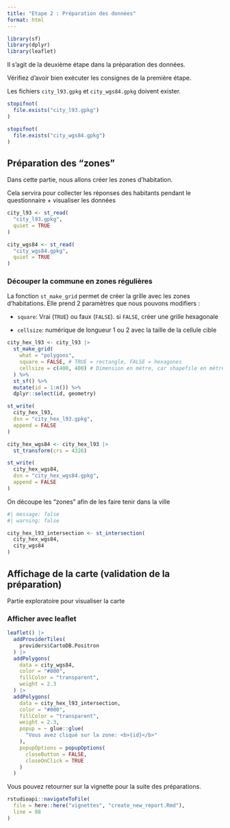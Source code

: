 ```yaml
---
title: "Etape 2 : Préparation des données"
format: html
---
```


```r
library(sf)
library(dplyr)
library(leaflet)
```

Il s'agit de la deuxième étape dans la préparation des données. 

Vérifiez d'avoir bien exécuter les consignes de la première étape. 

Les fichiers `city_l93.gpkg` et `city_wgs84.gpkg` doivent exister. 

```r
stopifnot(
  file.exists("city_l93.gpkg")
)

stopifnot(
  file.exists("city_wgs84.gpkg")
)
```

## Préparation des "zones" 

Dans cette partie, nous allons créer les zones d'habitation. 

Cela servira pour collecter les réponses des habitants pendant le questionnaire + visualiser les données

```r
city_l93 <- st_read(
  "city_l93.gpkg",
  quiet = TRUE
)

city_wgs84 <- st_read(
  "city_wgs84.gpkg",
  quiet = TRUE
)
```

### Découper la commune en zones régulières

La fonction `st_make_grid` permet de créer la grille avec les zones d'habitations.
Elle prend 2 paramètres que nous pouvons modifiers : 

- `square`: Vrai (`TRUE`) ou faux (`FALSE`). si `FALSE`, créer une grille hexagonale

- `cellsize`: numérique de longueur 1 ou 2 avec la taille de la cellule cible

```r
city_hex_l93 <- city_l93 |>
  st_make_grid(
    what = "polygons", 
    square = FALSE, # TRUE = rectangle, FALSE = hexagones
    cellsize = c(400, 400) # Dimension en mètre, car shapefile en mètre (lambert 93)
  ) %>% 
  st_sf() %>% 
  mutate(id = 1:n()) %>% 
  dplyr::select(id, geometry)

st_write(
  city_hex_l93, 
  dsn = "city_hex_l93.gpkg", 
  append = FALSE
)

city_hex_wgs84 <- city_hex_l93 |> 
  st_transform(crs = 4326)

st_write(
  city_hex_wgs84, 
  dsn = "city_hex_wgs84.gpkg", 
  append = FALSE
)
```

On découpe les "zones" afin de les faire tenir dans la ville

```r
#| message: false
#| warning: false

city_hex_l93_intersection <- st_intersection(
  city_hex_wgs84,
  city_wgs84
)
```

## Affichage de la carte (validation de la préparation)

Partie exploratoire pour visualiser la carte

### Afficher avec leaflet

```r
leaflet() |>
  addProviderTiles(
    providers$CartoDB.Positron
  ) |>
  addPolygons(
    data = city_wgs84,
    color = "#000",
    fillColor = "transparent",
    weight = 2.3
  ) |>
  addPolygons(
    data = city_hex_l93_intersection,
    color = "#000",
    fillColor = "transparent",
    weight = 2.3,
    popup = ~ glue::glue(
      "Vous avez cliqué sur la zone: <b>{id}</b>"
    ),
    popupOptions = popupOptions(
      closeButton = FALSE,
      closeOnClick = TRUE
    )
  )
```

Vous pouvez retourner sur la vignette pour la suite des préparations. 

```r
rstudioapi::navigateToFile(
  file = here::here("vignettes", "create_new_report.Rmd"),
  line = 88
)
```

